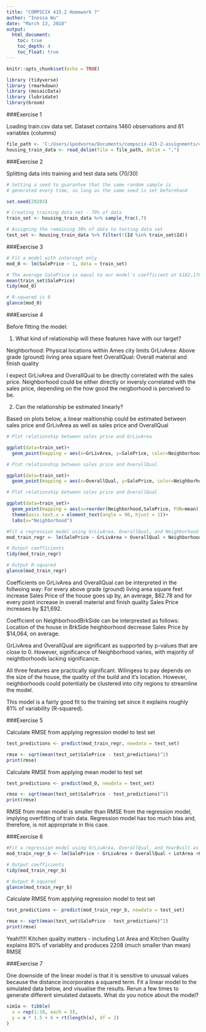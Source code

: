```yaml
---
title: "COMPSCIX 415.2 Homework 7"
author: "Inessa Wu"
date: "March 13, 2018"
output: 
  html_document:
    toc: true
    toc_depth: 4
    toc_float: true
---
```


```r
knitr::opts_chunk$set(echo = TRUE)
```

```r
library (tidyverse)
library (rmarkdown)
library (mosaicData)
library (lubridate)
library(broom)
```

###Exercise 1

Loading train.csv data set. Dataset contains 1460 observations and 81 variables (columns)

```r
file_path <- 'C:/Users/ipodvorna/Documents/compscix-415-2-assignments/compscix-415-2-assignments/train.csv'
housing_train_data <- read_delim(file = file_path, delim = ",")
```

###Exercise 2

Splitting data into training and test data sets (70/30)

```r
# Setting a seed to guarantee that the same random sample is
# generated every time, so long as the same seed is set beforehand

set.seed(29283)

# Creating training data set - 70% of data
train_set <- housing_train_data %>% sample_frac(.7)

# Assigning the remaining 30% of data to testing data set
test_set <- housing_train_data %>% filter(!(Id %in% train_set$Id))
```

###Exercise 3


```r
# Fit a model with intercept only
mod_0 <- lm(SalePrice ~ 1, data = train_set)

# The average SalePrice is equal to our model's coefficient at $182,176
mean(train_set$SalePrice)
tidy(mod_0)

# R-squared is 0
glance(mod_0)
```

###Exercise 4

Before fitting the model:

1. What kind of relationship will these features have with our target? 

Neighborhood: Physical locations within Ames city limits
GrLivArea: Above grade (ground) living area square feet
OverallQual: Overall material and finish quality

I expect GrLivArea and OverallQual to be directly correlated with the sales price. Neighborhood could be either directly or inversly correlated with the sales price, depending on the how good the neigborhood is perceived to be.

2. Can the relationship be estimated linearly?

Based on plots below, a linear realtionship could be estimated between sales price and GrLivArea as well as sales price and OverallQual

```r
# Plot relationship between sales price and GrLivArea

ggplot(data=train_set)+
  geom_point(mapping = aes(x=GrLivArea, y=SalePrice, color=Neighborhood))
```


```r
# Plot relationship between sales price and OverallQual

ggplot(data=train_set)+
  geom_point(mapping = aes(x=OverallQual, y=SalePrice, color=Neighborhood))
```

```r
# Plot relationship between sales price and OverallQual

ggplot(data=train_set)+
  geom_point(mapping = aes(x=reorder(Neighborhood,SalePrice, FUN=mean), y=SalePrice))+
  theme(axis.text.x = element_text(angle = 90, hjust = 1))+
  labs(x="Neighborhood")
```

```r
#Fit a regression model using GrLivArea, OverallQual, and Neighborhood as the features
mod_train_regr <- lm(SalePrice ~ GrLivArea + OverallQual + Neighborhood, data = train_set)

# Output coefficients
tidy(mod_train_regr)

# Output R-squared
glance(mod_train_regr)
```

Coefficients on GrLivArea and OverallQual can be interpreted in the follwoing way: 
For every above grade (ground) living area square feet increase Sales Price of the house goes up by, an average, $62.78 and for every point increase in overall material and finish quality Sales Price increases by $21,692.

Coefficient on NeighborhoodBrkSide can be interprested as follows: Location of the house in BrkSide heighborhood decrease Sales Price by $14,064, on average.

GrLivArea and OverallQual are significant as supported by p-values that are close to 0. However, significance of Neighborhood varies, with majority of neightborhoods lacking significance. 

All three features are practically significant. Wilingess to pay depends on the size of the house, the quality of the build and it's location. However, neighborhoods could potentially be clustered into city regions to streamline the model.

This model is a fairly good fit to the training set since it explains roughly 81% of variability (R-squared). 

###Exercise 5

Calculate RMSE from applying regression model to test set
```r
test_predictions <- predict(mod_train_regr, newdata = test_set)

rmse <- sqrt(mean(test_set$SalePrice - test_predictions)^2)
print(rmse)
```
Calculate RMSE from applying mean model to test set
```r
test_predictions <- predict(mod_0, newdata = test_set)

rmse <- sqrt(mean(test_set$SalePrice - test_predictions)^2)
print(rmse)
```
RMSE from mean model is smaller than RMSE from the regression model, implying overfitting of train data. Regression model has too much bias and, therefore, is not appropriate in this case.

###Exercise 6

```r
#Fit a regression model using GrLivArea, OverallQual, and YearBuilt as the features
mod_train_regr_b <- lm(SalePrice ~ GrLivArea + OverallQual + LotArea +KitchenQual, data = train_set)

# Output coefficients
tidy(mod_train_regr_b)

# Output R-squared
glance(mod_train_regr_b)
```
Calculate RMSE from applying regression model to test set
```r
test_predictions <- predict(mod_train_regr_b, newdata = test_set)

rmse <- sqrt(mean(test_set$SalePrice - test_predictions)^2)
print(rmse)
```
Yeah!!!!! Kitchen quality matters - including Lot Area and Kitchen Quality explains 80% of variablity and produces 2208 (much smaller than mean) RMSE

###Exercise 7

One downside of the linear model is that it is sensitive to unusual values because the distance incorporates a squared term. Fit a linear model to the simulated data below, and visualise the results. Rerun a few times to generate different simulated datasets. What do you notice about the model?

```r
sim1a <- tibble(
  x = rep(1:10, each = 3),
  y = x * 1.5 + 6 + rt(length(x), df = 2)
)
```



